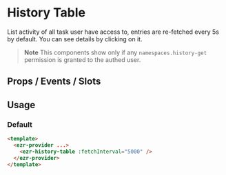 

<Meta of={HistoryTableStories} />

# History Table

List activity of all task user have access to, entries are re-fetched every 5s by default. You can see details by clicking on it.

> **Note**
> This components show only if any `namespaces.history-get` permission is granted to the authed user.

## Props / Events / Slots

<Controls />

## Usage

### Default

```html
<template>
  <ezr-provider ...>
    <ezr-history-table :fetchInterval="5000" />
  </ezr-provider>
</template>
```

<Story of={HistoryTableStories.Basic} />